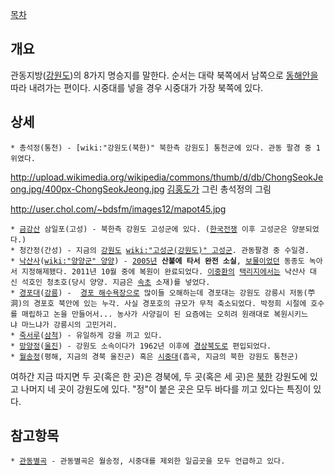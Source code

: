 [[목차]]
== 개요 ==
관동지방([[강원도]])의 8가지 명승지를 말한다. 순서는 대략 북쪽에서 남쪽으로 [[동해]]안을 따라 내려가는 편이다. 시중대를 넣을 경우 시중대가 가장 북쪽에 있다.

== 상세 ==
 * 총석정(통천) - [wiki:"강원도(북한)" 북한측 강원도] 통천군에 있다. 관동 팔경 중 1위였다.
http://upload.wikimedia.org/wikipedia/commons/thumb/d/db/ChongSeokJeong.jpg/400px-ChongSeokJeong.jpg
[[김홍도]]가 그린 총석정의 그림 

http://user.chol.com/~bdsfm/images12/mapot45.jpg
 * [[금강산]] 삼일포(고성) - 북한측 강원도 고성군에 있다. ([[한국전쟁]] 이후 고성군은 양분되었다.)  
 * 청간정(간성) - 지금의 [[강원도]] [[wiki:"고성군(강원도)" 고성군]]. 관동팔경 중 수일경.
 * [[낙산사]]([[wiki:"양양군" 양양]]) - [[2005년]] '''산불에 타서 완전 소실''', [[보물]]이었던 동종도 녹아서 지정해제됐다. 2011년 10월 중에 복원이 완료되었다. [[이중환]]의 [[택리지]]에서는 낙산사 대신 석호인 청초호(당시 양양. 지금은 [[속초]] 소재)를 넣었다. 
 * [[경포대]]([[강릉시|강릉]]) -  [[경포 해수욕장]]으로 많이들 오해하는데 경포대는 강원도 강릉시 저동(苧洞)의 경포호 북안에 있는 누각. 사실 경포호의 규모가 무척 축소되었다. 박정희 시절에 호수를 매립하고 논을 만들어서... 농사가 사양길이 된 요즘에는 오히려 원래대로 복원시키느냐 마느냐가 강릉시의 고민거리. 
 * [[죽서루]]([[삼척시|삼척]]) - 유일하게 강을 끼고 있다.
 * [[망양정]]([[울진군|울진]]) - 강원도 소속이다가 1962년 이후에 [[경상북도]]로 편입되었다.
 * [[월송정]](평해, 지금의 경북 울진군) 혹은 [[시중대]](흡곡, 지금의 북한 강원도 통천군)

여하간 지금 따지면 두 곳(혹은 한 곳)은 경북에, 두 곳(혹은 세 곳)은 [[북한]] 강원도에 있고 나머지 네 곳이 강원도에 있다. "정"이 붙은 곳은 모두 바다를 끼고 있다는 특징이 있다.

== 참고항목 ==
 * [[관동별곡]] - 관동별곡은 월송정, 시중대를 제외한 일곱곳을 모두 언급하고 있다.
